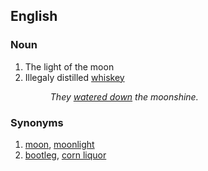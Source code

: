 ==English==
===Noun===
#The light of the moon
#Illegaly distilled [[whiskey]]
#: ''They [[water down|watered down]] the moonshine.''
===Synonyms===
#[[moon]], [[moonlight]]
#[[bootleg]], [[corn liquor]]